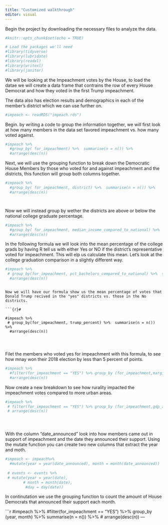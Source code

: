```yaml
---
title: "Customized walkthrough"
editor: visual
---
```


Begin the project by downloading the necessary files to analyze the data. 
```r
#knitr::opts_chunk$set(echo = TRUE)

# Load the packages we'll need
#library(tidyverse)
#library(lubridate)
#library(readxl)
#library(writexl)
#library(janitor)

```

We will be looking at the Impeachment votes by the House, to load the datae we will create a data frame that contrains the row of every House Democrat and how they voted in the first Trump impeachment. 

The data also has election results and demographics in each of the member's district which we can use further on. 


```r

#impeach <- readRDS("impeach.rds")


```



Begin. by writing a code to group the information together, we will first look at how many members in the data set favored impeachment vs. how many voted against. 

```r

#impeach %>% 
  #group_by( for_impeachment) %>%  summarise(n = n()) %>% 
  #arrange(desc(n))


```

Next, we will use the grouping function to break down the Democratic House Members by those who voted for and against impeachment and the districts, this function will group both columns together. 


```r

#impeach %>% 
  #group_by( for_impeachment, district) %>%  summarise(n = n()) %>% 
  #arrange(desc(n))




```

Now we will instead group by wether the districts are above or below the national college graduate percentage.  

```r



#impeach %>% 
  #group_by( for_impeachment, median_income_compared_to_national) %>%  summarise(n = n()) %>% 
  #arrange(desc(n))

```

In the following formula we will look into the mean percentage of the college grads by having R tell us with either Yes or NO if the district's representative voted for impeachment. This will elp us calculate this mean.   Let's look at the college graduation comparison in a slightly different way.  


```r
#impeach %>% 
 # group_by(for_impeachment, pct_bachelors_compared_to_national) %>%  summarise(n = n()) %>% 
  #arrange(desc(n))


```

```

Now we will have our formula show us the mean percentage of votes that Donald Trump recived in the "yes" districts vs. those in the No districts.  

```{r}#

#impeach %>% 
 # group_by(for_impeachment, trump_percent) %>%  summarise(n = n()) %>% 
  #arrange(desc(n))




```

Filet the members who voted yes for impeachment with this formula, to see how mnay won their 2018 election by less than 5 percent of points. 

```r

  
#impeach %>% 
  #filter(for_impeachment == "YES") %>% group_by (for_impeachment,margin_flag_2018) %>% summarise(n = n()) %>% 
  #arrange(desc(n))


```

Now create a new breakdown to see how rurality impacted the impeachment votes compared to more urban areas.  
```r


#impeach %>% 
 # filter(for_impeachment == "YES") %>% group_by (for_impeachment,gdp_above_national) %>% summarise(n = n()) %>% 
 # arrange(desc(n))





```

With the column "date_announced" look into how members came out in support of impeachment and the date they announced their support. Using the mutate function you can create two new columns that extract the year and moth. 

```r

#impeach <- impeach%>% 
  #mutate(year = year(date_announced), month = month(date_announced)) 
  
 # events <- events %>% 
 # mutate(year = year(date),
        # month = month(date),
         #day = day(date))

```

In continutation we use the grouping function to  count the amount of House Democrats that announced their support each month. 

```r

  


#impeach %>% 
  #filter(for_impeachment == "YES") %>% group_by (year, month) %>% summarise(n = n()) %>% 
 # arrange(desc(n))
---
